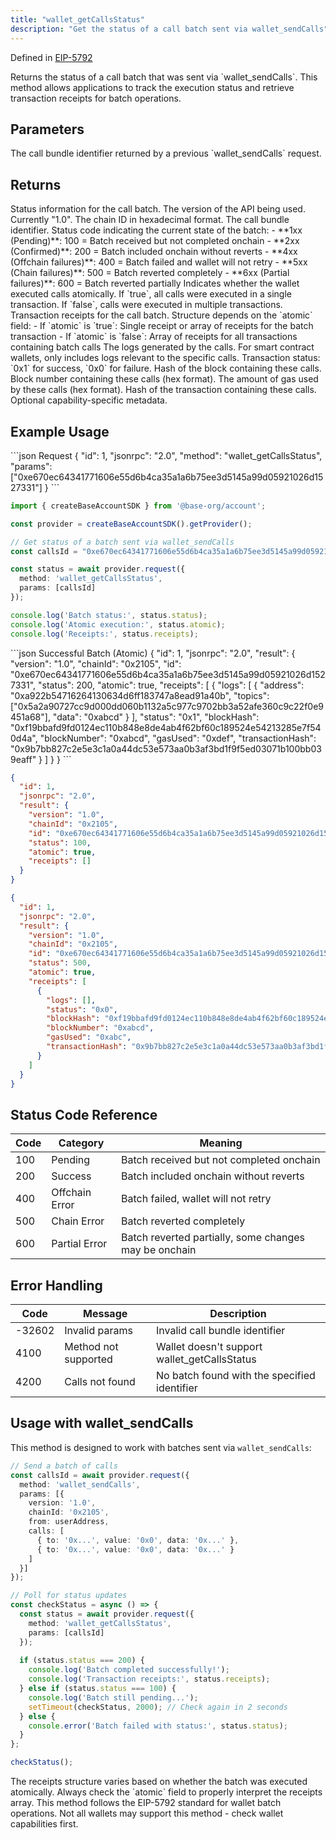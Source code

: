 ```yaml
---
title: "wallet_getCallsStatus"
description: "Get the status of a call batch sent via wallet_sendCalls"
---
```


Defined in [EIP-5792](https://eips.ethereum.org/EIPS/eip-5792)

<Info>
Returns the status of a call batch that was sent via `wallet_sendCalls`. This method allows applications to track the execution status and retrieve transaction receipts for batch operations.
</Info>

## Parameters

<ParamField body="callsId" type="string" required>
The call bundle identifier returned by a previous `wallet_sendCalls` request.
</ParamField>

## Returns

<ResponseField name="result" type="object">
Status information for the call batch.

<Expandable title="CallsStatus properties">
<ResponseField name="version" type="string">
The version of the API being used. Currently "1.0".
</ResponseField>

<ResponseField name="chainId" type="string">
The chain ID in hexadecimal format.
</ResponseField>

<ResponseField name="id" type="string">
The call bundle identifier.
</ResponseField>

<ResponseField name="status" type="number">
Status code indicating the current state of the batch:
- **1xx (Pending)**: 100 = Batch received but not completed onchain
- **2xx (Confirmed)**: 200 = Batch included onchain without reverts
- **4xx (Offchain failures)**: 400 = Batch failed and wallet will not retry
- **5xx (Chain failures)**: 500 = Batch reverted completely
- **6xx (Partial failures)**: 600 = Batch reverted partially
</ResponseField>

<ResponseField name="atomic" type="boolean">
Indicates whether the wallet executed calls atomically. If `true`, all calls were executed in a single transaction. If `false`, calls were executed in multiple transactions.
</ResponseField>

<ResponseField name="receipts" type="Receipt[]">
Transaction receipts for the call batch. Structure depends on the `atomic` field:
- If `atomic` is `true`: Single receipt or array of receipts for the batch transaction
- If `atomic` is `false`: Array of receipts for all transactions containing batch calls

<Expandable title="Receipt properties">
<ResponseField name="logs" type="Log[]">
The logs generated by the calls. For smart contract wallets, only includes logs relevant to the specific calls.
</ResponseField>

<ResponseField name="status" type="'0x1' | '0x0'">
Transaction status: `0x1` for success, `0x0` for failure.
</ResponseField>

<ResponseField name="blockHash" type="string">
Hash of the block containing these calls.
</ResponseField>

<ResponseField name="blockNumber" type="string">
Block number containing these calls (hex format).
</ResponseField>

<ResponseField name="gasUsed" type="string">
The amount of gas used by these calls (hex format).
</ResponseField>

<ResponseField name="transactionHash" type="string">
Hash of the transaction containing these calls.
</ResponseField>
</Expandable>
</ResponseField>

<ResponseField name="capabilities" type="object">
Optional capability-specific metadata.
</ResponseField>
</Expandable>
</ResponseField>

## Example Usage

<RequestExample>
```json Request
{
  "id": 1,
  "jsonrpc": "2.0",
  "method": "wallet_getCallsStatus",
  "params": ["0xe670ec64341771606e55d6b4ca35a1a6b75ee3d5145a99d05921026d1527331"]
}
```

```typescript SDK Usage
import { createBaseAccountSDK } from '@base-org/account';

const provider = createBaseAccountSDK().getProvider();

// Get status of a batch sent via wallet_sendCalls
const callsId = "0xe670ec64341771606e55d6b4ca35a1a6b75ee3d5145a99d05921026d1527331"; 

const status = await provider.request({
  method: 'wallet_getCallsStatus',
  params: [callsId]
});

console.log('Batch status:', status.status);
console.log('Atomic execution:', status.atomic);
console.log('Receipts:', status.receipts);
```
</RequestExample>

<ResponseExample>
```json Successful Batch (Atomic)
{
  "id": 1,
  "jsonrpc": "2.0",
  "result": {
    "version": "1.0",
    "chainId": "0x2105",
    "id": "0xe670ec64341771606e55d6b4ca35a1a6b75ee3d5145a99d05921026d1527331",
    "status": 200,
    "atomic": true,
    "receipts": [
      {
        "logs": [
          {
            "address": "0xa922b54716264130634d6ff183747a8ead91a40b",
            "topics": ["0x5a2a90727cc9d000dd060b1132a5c977c9702bb3a52afe360c9c22f0e9451a68"],
            "data": "0xabcd"
          }
        ],
        "status": "0x1",
        "blockHash": "0xf19bbafd9fd0124ec110b848e8de4ab4f62bf60c189524e54213285e7f540d4a",
        "blockNumber": "0xabcd",
        "gasUsed": "0xdef",
        "transactionHash": "0x9b7bb827c2e5e3c1a0a44dc53e573aa0b3af3bd1f9f5ed03071b100bb039eaff"
      }
    ]
  }
}
```

```json Pending Batch
{
  "id": 1,
  "jsonrpc": "2.0",
  "result": {
    "version": "1.0",
    "chainId": "0x2105",
    "id": "0xe670ec64341771606e55d6b4ca35a1a6b75ee3d5145a99d05921026d1527331",
    "status": 100,
    "atomic": true,
    "receipts": []
  }
}
```

```json Failed Batch
{
  "id": 1,
  "jsonrpc": "2.0",
  "result": {
    "version": "1.0",
    "chainId": "0x2105",
    "id": "0xe670ec64341771606e55d6b4ca35a1a6b75ee3d5145a99d05921026d1527331",
    "status": 500,
    "atomic": true,
    "receipts": [
      {
        "logs": [],
        "status": "0x0",
        "blockHash": "0xf19bbafd9fd0124ec110b848e8de4ab4f62bf60c189524e54213285e7f540d4a",
        "blockNumber": "0xabcd",
        "gasUsed": "0xabc",
        "transactionHash": "0x9b7bb827c2e5e3c1a0a44dc53e573aa0b3af3bd1f9f5ed03071b100bb039eaff"
      }
    ]
  }
}
```
</ResponseExample>

## Status Code Reference

| Code | Category | Meaning |
|------|----------|---------|
| 100 | Pending | Batch received but not completed onchain |
| 200 | Success | Batch included onchain without reverts |
| 400 | Offchain Error | Batch failed, wallet will not retry |
| 500 | Chain Error | Batch reverted completely |
| 600 | Partial Error | Batch reverted partially, some changes may be onchain |

## Error Handling

| Code | Message | Description |
| ---- | ------- | ----------- |
| -32602 | Invalid params | Invalid call bundle identifier |
| 4100 | Method not supported | Wallet doesn't support wallet_getCallsStatus |
| 4200 | Calls not found | No batch found with the specified identifier |

## Usage with wallet_sendCalls

This method is designed to work with batches sent via `wallet_sendCalls`:

```typescript
// Send a batch of calls
const callsId = await provider.request({
  method: 'wallet_sendCalls',
  params: [{
    version: '1.0',
    chainId: '0x2105',
    from: userAddress,
    calls: [
      { to: '0x...', value: '0x0', data: '0x...' },
      { to: '0x...', value: '0x0', data: '0x...' }
    ]
  }]
});

// Poll for status updates
const checkStatus = async () => {
  const status = await provider.request({
    method: 'wallet_getCallsStatus',
    params: [callsId]
  });
  
  if (status.status === 200) {
    console.log('Batch completed successfully!');
    console.log('Transaction receipts:', status.receipts);
  } else if (status.status === 100) {
    console.log('Batch still pending...');
    setTimeout(checkStatus, 2000); // Check again in 2 seconds
  } else {
    console.error('Batch failed with status:', status.status);
  }
};

checkStatus();
```

<Warning>
The receipts structure varies based on whether the batch was executed atomically. Always check the `atomic` field to properly interpret the receipts array.
</Warning>

<Info>
This method follows the EIP-5792 standard for wallet batch operations. Not all wallets may support this method - check wallet capabilities first.
</Info>


<PolicyBanner />
